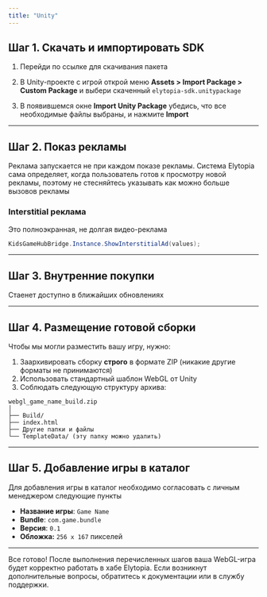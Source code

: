 ```yaml
---
title: "Unity"
---
```


## Шаг 1. Скачать и импортировать SDK

1. Перейди по ссылке для скачивания пакета

   <Card title="Elytopia-SDK Unity" href="https://github.com/Elytopia-Studio/ElytopiaSDK-Unity">
     
   </Card>
2. В Unity-проекте с игрой открой меню **Assets \> Import Package \> Custom Package** и выбери скаченный `elytopia-sdk.unitypackage`
3. В появившемся окне **Import Unity Package** убедись, что все необходимые файлы выбраны, и нажмите **Import**

---

## Шаг 2. Показ рекламы

<Tip>
  Реклама запускается не при каждом показе рекламы. Система Elytopia сама определяет, когда пользователь готов к просмотру новой рекламы, поэтому не стесняйтесь указывать как можно больше вызовов рекламы
</Tip>

### Interstitial реклама

Это полноэкранная, не долгая видео-реклама

```csharp
KidsGameHubBridge.Instance.ShowInterstitialAd(values);
```

---

## Шаг 3. Внутренние покупки

<Info>
  Стаенет доступно в ближайших обновлениях
</Info>

---

## Шаг 4. Размещение готовой сборки

Чтобы мы могли разместить вашу игру, нужно:

1. Заархивировать сборку **строго** в формате ZIP (никакие другие форматы не принимаются)
2. Использовать стандартный шаблон WebGL от Unity
3. Соблюдать следующую структуру архива:

```plaintext
webgl_game_name_build.zip
│
├── Build/
├── index.html
├── Другие папки и файлы
└── TemplateData/ (эту папку можно удалить)
```

---

## Шаг 5. Добавление игры в каталог

Для добавления игры в каталог необходимо согласовать с личным менеджером следующие пункты

- **Название игры**: `Game Name`
- **Bundle**: `com.game.bundle`
- **Версия**: `0.1`
- **Обложка:** `256 x 167` пикселей

---

Все готово\! После выполнения перечисленных шагов ваша WebGL-игра будет корректно работать в хабе Elytopia. Если возникнут дополнительные вопросы, обратитесь к документации или в службу поддержки.